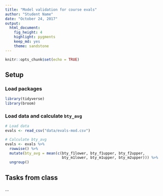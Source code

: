 ```yaml
---
title: "Model validation for course evals"
author: "Student Name"
date: "October 24, 2017"
output: 
  html_document: 
    fig_height: 4
    highlight: pygments
    keep_md: yes
    theme: sandstone
---
```


```r
knitr::opts_chunk$set(echo = TRUE)
```

## Setup

### Load packages

```r
library(tidyverse)
library(broom)
```

### Load data and calculate `bty_avg`

```r
# Load data
evals <- read_csv("data/evals-mod.csv")

# Calculate bty_avg
evals <- evals %>%
  rowwise() %>%
  mutate(bty_avg = mean(c(bty_f1lower, bty_f1upper, bty_f2upper, 
                          bty_m1lower, bty_m1upper, bty_m2upper))) %>%
  ungroup()
```

## Tasks from class

...